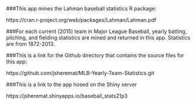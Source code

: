 ###This app mines the Lahman baseball statistics R package: 

https://cran.r-project.org/web/packages/Lahman/Lahman.pdf

###For each current (2015) team in Major League Baseball, yearly batting, pitching, and fielding statistics are mined and returned in this app.  Statistics are from 1872-2013.  

###This is a link for the Github directory that contains the source files for this app:

https://github.com/jsheremat/MLB-Yearly-Team-Statistics.git

###This is a link to the app hosed on the Shiny server

https://jsheremat.shinyapps.io/baseball_stats21p3



